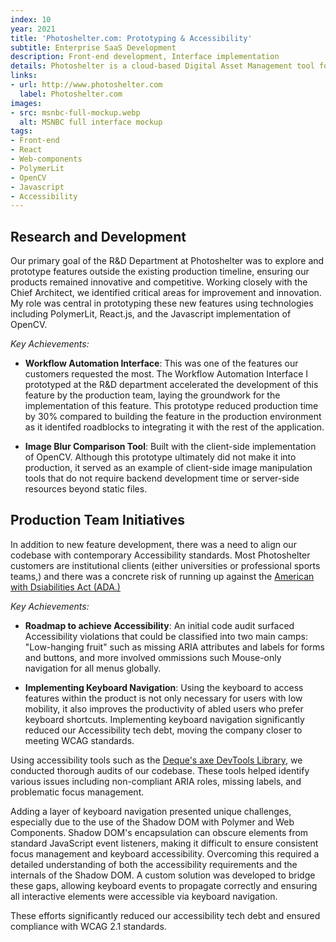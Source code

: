 ```yaml
---
index: 10
year: 2021
title: 'Photoshelter.com: Prototyping & Accessibility'
subtitle: Enterprise SaaS Development
description: Front-end development, Interface implementation
details: Photoshelter is a cloud-based Digital Asset Management tool for creative teams, hosting over 1 billion files for 80,000 professionals. As the product grew, Accessibility fell by the wayside, and it became critical to modernize the codebase to comply with WCAG standards.
links:
- url: http://www.photoshelter.com
  label: Photoshelter.com
images: 
- src: msnbc-full-mockup.webp
  alt: MSNBC full interface mockup
tags:
- Front-end
- React
- Web-components
- PolymerLit
- OpenCV
- Javascript
- Accessibility
---
```

## Research and Development
Our primary goal of the R&D Department at Photoshelter was to explore and prototype features outside the existing production timeline, ensuring our products remained innovative and competitive.
Working closely with the Chief Architect, we identified critical areas for improvement and innovation. 
My role was central in prototyping these new features using technologies including PolymerLit, React.js, and the Javascript implementation of OpenCV.

*Key Achievements:*
- **Workflow Automation Interface**: 
This was one of the features our customers requested the most. 
The Workflow Automation Interface I prototyped at the R&D department accelerated the development of this feature by the production team, 
laying the groundwork for the implementation of this feature.
This prototype reduced production time by 30% compared to building the feature in the production environment as it identifed roadblocks to integrating it with the rest of the application.

- **Image Blur Comparison Tool**: Built with the client-side implementation of OpenCV. Although this prototype ultimately did not make it into production, it served as an example of client-side image manipulation tools that do not require backend development time or server-side resources beyond static files.

## Production Team Initiatives
In addition to new feature development, there was a need to align our codebase with contemporary Accessibility standards. 
Most Photoshelter customers are institutional clients (either universities or professional sports teams,) and there was a concrete risk of running up against the [American with Dsiabilities Act (ADA.)](https://www.ada.gov/law-and-regs/ada/)

*Key Achievements:*
- **Roadmap to achieve Accessibility**: 
An initial code audit surfaced Accessibility violations that could be classified into two main camps: "Low-hanging fruit" such as missing ARIA attributes and labels for forms and buttons, and more involved ommissions such Mouse-only navigation for all menus globally.

- **Implementing Keyboard Navigation**: 
Using the keyboard to access features within the product is not only necessary for users with low mobility, it also improves the productivity of abled users who prefer keyboard shortcuts.
Implementing keyboard navigation significantly reduced our Accessibility tech debt, moving the company closer to meeting WCAG standards.

Using accessibility tools such as the [Deque's axe DevTools Library](https://www.deque.com/axe/devtools/), we conducted thorough audits of our codebase. 
These tools helped identify various issues including non-compliant ARIA roles, missing labels, and problematic focus management.

Adding a layer of keyboard navigation presented unique challenges, especially due to the use of the Shadow DOM with Polymer and Web Components. 
Shadow DOM's encapsulation can obscure elements from standard JavaScript event listeners, making it difficult to ensure consistent focus management and keyboard accessibility. 
Overcoming this required a detailed understanding of both the accessibility requirements and the internals of the Shadow DOM. 
A custom solution was developed to bridge these gaps, allowing keyboard events to propagate correctly and ensuring all interactive elements were accessible via keyboard navigation.

These efforts significantly reduced our accessibility tech debt and ensured compliance with WCAG 2.1 standards.